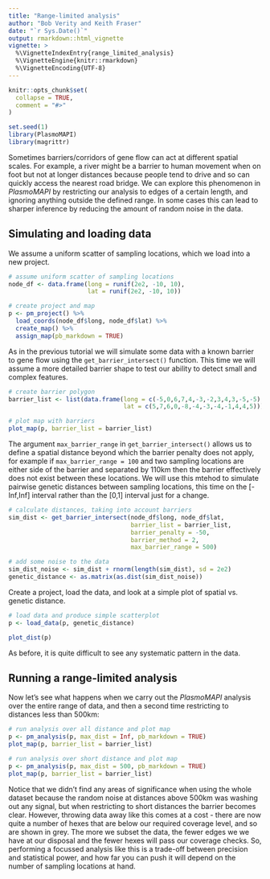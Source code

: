 ```yaml
---
title: "Range-limited analysis"
author: "Bob Verity and Keith Fraser"
date: "`r Sys.Date()`"
output: rmarkdown::html_vignette
vignette: >
  %\VignetteIndexEntry{range_limited_analysis}
  %\VignetteEngine{knitr::rmarkdown}
  %\VignetteEncoding{UTF-8}
---
```


```r
knitr::opts_chunk$set(
  collapse = TRUE,
  comment = "#>"
)
```

```r
set.seed(1)
library(PlasmoMAPI)
library(magrittr)
```

Sometimes barriers/corridors of gene flow can act at different spatial scales.
For example, a river might be a barrier to human movement when on foot but not
at longer distances because people tend to drive and so can quickly access the
nearest road bridge. We can explore this phenomenon in *PlasmoMAPI* by
restricting our analysis to edges of a certain length, and ignoring anything
outside the defined range. In some cases this can lead to sharper inference by
reducing the amount of random noise in the data.

## Simulating and loading data

We assume a uniform scatter of sampling locations, which we load into a new
project.

```r
# assume uniform scatter of sampling locations
node_df <- data.frame(long = runif(2e2, -10, 10),
                      lat = runif(2e2, -10, 10))

# create project and map
p <- pm_project() %>%
  load_coords(node_df$long, node_df$lat) %>%
  create_map() %>%
  assign_map(pb_markdown = TRUE)
```

As in the previous tutorial we will simulate some data with a known barrier to
gene flow using the `get_barrier_intersect()` function. This time we will assume
a more detailed barrier shape to test our ability to detect small and complex
features.

```r
# create barrier polygon
barrier_list <- list(data.frame(long = c(-5,0,6,7,4,-3,-2,3,4,3,-5,-5),
                                lat = c(5,7,6,0,-8,-4,-3,-4,-1,4,4,5)))

# plot map with barriers
plot_map(p, barrier_list = barrier_list)
```

The argument `max_barrier_range` in `get_barrier_intersect()` allows us to
define a spatial distance beyond which the barrier penalty does not apply, for
example if `max_barrier_range = 100` and two sampling locations are either side
of the barrier and separated by 110km then the barrier effectively does not
exist between these locations. We will use this mtehod to simulate pairwise
genetic distances between sampling locations, this time on the [-Inf,Inf]
interval rather than the [0,1] interval just for a change.

```r
# calculate distances, taking into account barriers
sim_dist <- get_barrier_intersect(node_df$long, node_df$lat,
                                  barrier_list = barrier_list,
                                  barrier_penalty = -50,
                                  barrier_method = 2,
                                  max_barrier_range = 500)

# add some noise to the data
sim_dist_noise <- sim_dist + rnorm(length(sim_dist), sd = 2e2)
genetic_distance <- as.matrix(as.dist(sim_dist_noise))
```

Create a project, load the data, and look at a simple plot of spatial vs.
genetic distance.

```r
# load data and produce simple scatterplot
p <- load_data(p, genetic_distance)

plot_dist(p)
```

As before, it is quite difficult to see any systematic pattern in the data.


## Running a range-limited analysis

Now let's see what happens when we carry out the *PlasmoMAPI* analysis over the
entire range of data, and then a second time restricting to distances less than
500km:

```r
# run analysis over all distance and plot map
p <- pm_analysis(p, max_dist = Inf, pb_markdown = TRUE)
plot_map(p, barrier_list = barrier_list)

# run analysis over short distance and plot map
p <- pm_analysis(p, max_dist = 500, pb_markdown = TRUE)
plot_map(p, barrier_list = barrier_list)
```

Notice that we didn't find any areas of significance when using the whole
dataset because the random noise at distances above 500km was washing out any
signal, but when restricting to short distances the barrier becomes clear.
However, throwing data away like this comes at a cost - there are now
quite a number of hexes that are below our required coverage level, and so are
shown in grey. The more we subset the data, the fewer edges we we have at our
disposal and the fewer hexes will pass our coverage checks. So, performing a
focussed analysis like this is a trade-off between precision and statistical
power, and how far you can push it will depend on the number of sampling
locations at hand.
